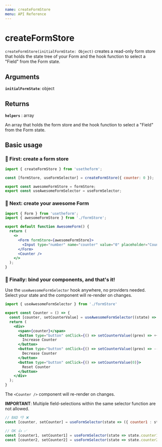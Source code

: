 ---
name: createFormStore
menu: API Reference
---

# createFormStore
`createFormStore(initialFormState: Object)` creates a read-only form store that holds the state tree of your Form and the hook function to select a "Field" from the Form state.

## Arguments

**`initialFormState`**: object 

## Returns

**`helpers`** : array

An array that holds the form store and the hook function to select a "Field" from the Form state.

## Basic usage

### 🙈 First: create a form store

```javascript
import { createFormStore } from 'usetheform';

const [formStore, useFormSelector] = createFormStore({ counter: 0 });

export const awesomeFormStore = formStore;
export const useAwesomeFormSelector = useFormSelector;
```

### 🙉 Next: create your awesome Form

```jsx
import { Form } from 'usetheform';
import { awesomeFormStore } from './formStore';

export default function AwesomeForm() {
  return (
    <>
      <Form formStore={awesomeFormStore}>
        <Input type="number" name="counter" value="0" placeholder="Counter" />
      </Form>
      <Counter />
    </>
  );
}
```

### 🙊 Finally: bind your components, and that's it!

Use the `useAwesomeFormSelector` hook anywhere, no providers needed. Select your state and the component will re-render on changes.

```jsx
import { useAwesomeFormSelector } from './formStore'

export const Counter = () => {
  const [counter, setCounterValue] = useAwesomeFormSelector((state) => state.counter);
  return (
    <div>
      <span>{counter}</span>
      <button type="button" onClick={() => setCounterValue((prev) => ++prev)}>
        Increase Counter
      </button>
      <button type="button" onClick={() => setCounterValue((prev) => --prev)}>
        Decrease Counter
      </button>
      <button type="button" onClick={() => setCounterValue(0)}>
        Reset Counter
      </button>
    </div>
  );
}
```

The `<Counter />` component will re-render on changes.

**IMPORTANT**: Multiple field-selections within the same selector function are not allowed.

```javascript
// BAD 👎 ❌
const [counter, setCounter] = useFormSelector(state => ({ counter1 : state.counter1, counter2 : state.counter2 }));
```
```javascript
// OK 👍 ✅  
const [counter1, setCounter1] = useFormSelector(state => state.counter1);
const [counter2, setCounter2] = useFormSelector(state => state.counter2);
```